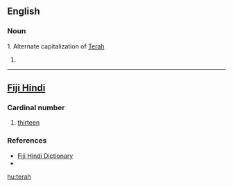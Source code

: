 ==English==

===Noun===
1. Alternate capitalization of [[Terah]]
# {{defn|English}}

----

==[[Fiji Hindi]]==

===Cardinal number===
{{infl|hif|cardinal number}}

# {{cardinal|lang=hif}} [[thirteen]]

===References===
* [http://www.geocities.com/fijihindi/FijiHindiEnglishDict.htm#t Fiji Hindi Dictionary]
* {{reference-book| last =Siegel | first = Jeff| authorlink = | coauthors =  | year = 1977| title = Say it in Fiji Hindi | publisher =Pacific Publications| location = Australia | pages= p.28|id = ISBN: 085807026X}}

[[hu:terah]]